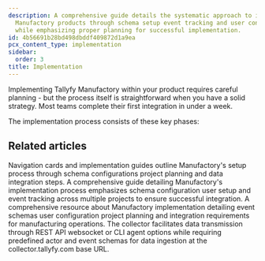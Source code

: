 ```yaml
---
description: A comprehensive guide details the systematic approach to integrating
  Manufactory products through schema setup event tracking and user configuration
  while emphasizing proper planning for successful implementation.
id: 4b56691b28bd498dbddf409872d1a9ea
pcx_content_type: implementation
sidebar:
  order: 3
title: Implementation
---
```


Implementing Tallyfy Manufactory within your product requires careful planning - but the process itself is straightforward when you have a solid strategy. Most teams complete their first integration in under a week.

The implementation process consists of these key phases:



<PageTree />


## Related articles
<CardGrid>
<LinkTitleCard header="<b>Implementation > Planning</b>" href="/products/manufactory/implementation/planning/" > Navigation cards and implementation guides outline Manufactory's setup process through schema configurations project planning and data integration steps. </LinkTitleCard>
<LinkTitleCard header="<b>Implementation > Configuring user schema</b>" href="/products/manufactory/implementation/configuring_users_schema/" > A comprehensive guide detailing Manufactory's implementation process emphasizes schema configuration user setup and event tracking across multiple projects to ensure successful integration. </LinkTitleCard>
<LinkTitleCard header="<b>Implementation > Configuring events schema</b>" href="/products/manufactory/implementation/configuring_events_schema/" > A comprehensive resource about Manufactory implementation detailing event schemas user configuration project planning and integration requirements for manufacturing operations. </LinkTitleCard>
<LinkTitleCard header="<b>Manufactory > Collector</b>" href="/products/manufactory/collector/" > The collector facilitates data transmission through REST API websocket or CLI agent options while requiring predefined actor and event schemas for data ingestion at the collector.tallyfy.com base URL. </LinkTitleCard>
</CardGrid>